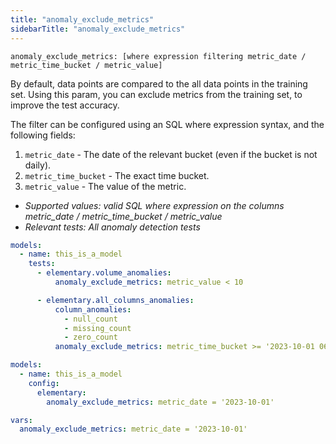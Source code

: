 ```yaml
---
title: "anomaly_exclude_metrics"
sidebarTitle: "anomaly_exclude_metrics"
---
```


`anomaly_exclude_metrics: [where expression filtering metric_date / metric_time_bucket / metric_value]`

By default, data points are compared to the all data points in the training set. 
Using this param, you can exclude metrics from the training set, to improve the test accuracy.

The filter can be configured using an SQL where expression syntax, and the following fields:  

1. `metric_date` - The date of the relevant bucket (even if the bucket is not daily).
2. `metric_time_bucket` - The exact time bucket.
3. `metric_value` - The value of the metric.

- _Supported values: valid SQL where expression on the columns metric_date / metric_time_bucket / metric_value_
- _Relevant tests: All anomaly detection tests_


<RequestExample>

```yml test
models:
  - name: this_is_a_model
    tests:
      - elementary.volume_anomalies:
          anomaly_exclude_metrics: metric_value < 10

      - elementary.all_columns_anomalies:
          column_anomalies:
            - null_count
            - missing_count
            - zero_count
          anomaly_exclude_metrics: metric_time_bucket >= '2023-10-01 06:00:00' and metric_time_bucket <= '2023-10-01 07:00:00'
```

```yml model
models:
  - name: this_is_a_model
    config:
      elementary:
        anomaly_exclude_metrics: metric_date = '2023-10-01'
```

```yml dbt_project
vars:
  anomaly_exclude_metrics: metric_date = '2023-10-01'
```

</RequestExample>
